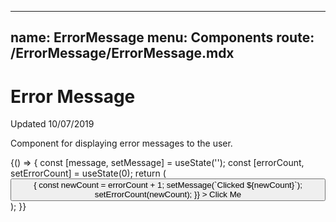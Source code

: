 
---
name: ErrorMessage
menu: Components
route: /ErrorMessage/ErrorMessage.mdx
---

# Error Message

Updated 10/07/2019

Component for displaying error messages to the user.

<Props of={ErrorMessage} />

<Playground>
  {() => {
    const [message, setMessage] = useState('');
    const [errorCount, setErrorCount] = useState(0);
    return (
      <div>
      <button
        onClick={() => {
          const newCount = errorCount + 1;
          setMessage(`Clicked ${newCount}`);
          setErrorCount(newCount);
        }}
      >
        Click Me
      </button>
      <ErrorMessage
        message={message}
        errorCount={errorCount}
      />
      </div>
    );
  }}
</Playground>